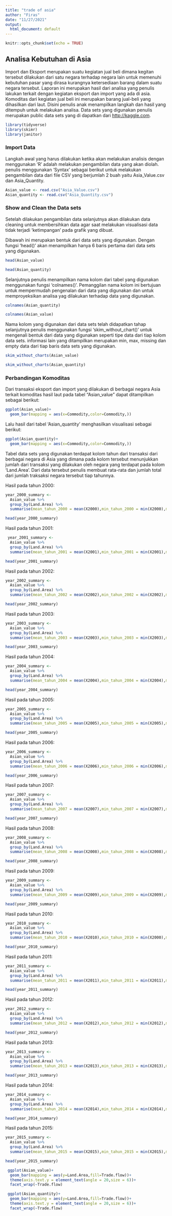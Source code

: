 ---
title: "trade of asia"
author: "Firas"
date: "11/27/2021"
output:
  html_document: default
---

```{r setup, include=FALSE}
knitr::opts_chunk$set(echo = TRUE)
```

## Analisa Kebutuhan di Asia

  Import dan Eksport merupakan suatu kegiatan jual beli dimana kegitan tersebut dilakukan dari satu negara terhadap negara lain untuk memenuhi kebutuhan pasar yang dirasa kurangnya ketersediaan barang dalam suatu negara tersebut.
  Laporan ini merupakan hasil dari analisa yang penulis lakukan terkait dengan kegiatan eksport dan import yang ada di asia. Komoditas dari kegiatan jual beli ini merupakan barang jual-beli yang dihasilkan dari laut. Disini penulis anak menampilkan langkah dan hasil yang ditempuh untuk melakukan analisa. Data sets yang digunakan penulis merupakan public data sets yang di dapatkan dari <http://kaggle.com>. 


```{r include=FALSE}
library(tidyverse)
library(skimr)
library(janitor)
```


### Import Data

Langkah awal yang harus dilakukan ketika akan melakukan analisis dengan menggunakan 'R' adalah melakukan pengambilan data yang akan diolah. penulis menggunakan 'Syntax' sebagai berikut untuk melakukan pengambilan data dari file CSV yang berjumlah 2 buah yaitu Asia_Value.csv dan Asia_Quantity.


```{r}
Asian_value <- read.csv("Asia_Value.csv")
Asian_quantity <- read.csv("Asia_Quantity.csv")
```


### Show and Clean the Data sets

Setelah dilakukan pengambilan data selanjutnya akan dilakukan data cleaning untuk membersihkan data agar saat melakukan visualisasi data tidak terjadi 'ketimpangan' pada grafik yang dibuat.

Dibawah ini merupakan bentuk dari data sets yang digunakan. Dengan fungsi 'head()' akan menampilkan hanya 6 baris pertama dari data sets yang digunakan.


```{r}
head(Asian_value)
```
```{r}
head(Asian_quantity)
```



Selanjutnya penulis menampilkan nama kolom dari tabel yang digunakan menggunakan fungsi 'colnames()'. Pemanggilan nama kolom ini bertujuan untuk mempermudah pengenalan dari data yang digunakan dan untuk memproyeksikan analisa yag dilakukan terhadap data yang digunakan.



```{r}
colnames(Asian_quantity)
```

```{r}
colnames(Asian_value)
```


Nama kolom yang digunakan dari data sets telah didapatkan tahap selanjutnya penulis menggunakan fungsi 'skim_without_chart()' untuk mengenali bentuk dari data yang digunakan seperti tipe data dari tiap kolom data sets. informasi lain yang ditampilkan merupakan min, max, missing dan empty data dari tiap baris data sets yang digunakan.


```{r}
skim_without_charts(Asian_value)
```
```{r}
skim_without_charts(Asian_quantity)
```
### Perbandingan Komoditas

  Dari transaksi eksport dan import yang dilakukan di berbagai negara Asia terkait komoditas hasil laut pada tabel "Asian_value" dapat ditampilkan sebagai berikut:
  
```{r}
ggplot(Asian_value)+
  geom_bar(mapping = aes(x=Commodity,color=Commodity,))
```



Lalu hasil dari tabel 'Asian_quantity' menghasilkan visualisasi sebagai berikut:


```{r}
ggplot(Asian_quantity)+
  geom_bar(mapping = aes(x=Commodity,color=Commodity,))
```


Tabel data sets yang digunakan terdapat kolom tahun dari transaksi dari berbagai negara di Asia yang dimana pada kolom tersebut menunjukkan jumlah dari transaksi yang dilakukan oleh negara yang terdapat pada kolom 'Land.Area'. Dari data tersebut penulis membuat rata-rata dan jumlah total dari jumlah traksaksi negara tersebut tiap tahunnya.


Hasil pada tahun 2000:

```{r echo=FALSE}
year_2000_summary <-
  Asian_value %>% 
  group_by(Land.Area) %>% 
  summarise(mean_tahun_2000 = mean(X2000),min_tahun_2000 = min(X2000),max_tahun_2000 = max(X2000)) 

head(year_2000_summary)
```

Hasil pada tahun 2001:

```{r echo=FALSE}
 year_2001_summary <-
  Asian_value %>% 
  group_by(Land.Area) %>% 
  summarise(mean_tahun_2001 = mean(X2001),min_tahun_2001 = min(X2001),max_tahun_2001 = max(X2001)) 

head(year_2001_summary)
```

Hasil pada tahun 2002:

```{r echo=FALSE}
year_2002_summary <-
  Asian_value %>% 
  group_by(Land.Area) %>% 
  summarise(mean_tahun_2002 = mean(X2002),min_tahun_2002 = min(X2002),max_tahun_2002 = max(X2002)) 

head(year_2002_summary)
```

Hasil pada tahun 2003:

```{r echo=FALSE}
year_2003_summary <-
  Asian_value %>% 
  group_by(Land.Area) %>% 
  summarise(mean_tahun_2003 = mean(X2003),min_tahun_2003 = min(X2003),max_tahun_2003 = max(X2003)) 

head(year_2003_summary)
```

Hasil pada tahun 2004:

```{r echo=FALSE}
year_2004_summary <-
  Asian_value %>% 
  group_by(Land.Area) %>% 
  summarise(mean_tahun_2004 = mean(X2004),min_tahun_2004 = min(X2004),max_tahun_2004 = max(X2004)) 

head(year_2004_summary)
```

Hasil pada tahun 2005:

```{r echo=FALSE}
year_2005_summary <-
  Asian_value %>% 
  group_by(Land.Area) %>% 
  summarise(mean_tahun_2005 = mean(X2005),min_tahun_2005 = min(X2005),max_tahun_2005 = max(X2005)) 

head(year_2005_summary)
```

Hasil pada tahun 2006:

```{r echo=FALSE}
year_2006_summary <-
  Asian_value %>% 
  group_by(Land.Area) %>% 
  summarise(mean_tahun_2006 = mean(X2006),min_tahun_2006 = min(X2006),max_tahun_2006 = max(X2006)) 

head(year_2006_summary)
```

Hasil pada tahun 2007:

```{r echo=FALSE}
year_2007_summary <-
  Asian_value %>% 
  group_by(Land.Area) %>% 
  summarise(mean_tahun_2007 = mean(X2007),min_tahun_2007 = min(X2007),max_tahun_2007 = max(X2007)) 

head(year_2007_summary)
```

Hasil pada tahun 2008:

```{r echo=FALSE}
year_2008_summary <-
  Asian_value %>% 
  group_by(Land.Area) %>% 
  summarise(mean_tahun_2008 = mean(X2008),min_tahun_2008 = min(X2008),max_tahun_2008 = max(X2008)) 

head(year_2008_summary)
```

Hasil pada tahun 2009:

```{r echo=FALSE}
year_2009_summary <-
  Asian_value %>% 
  group_by(Land.Area) %>% 
  summarise(mean_tahun_2009 = mean(X2009),min_tahun_2009 = min(X2009),max_tahun_2009 = max(X2009)) 

head(year_2009_summary)
```

Hasil pada tahun 2010:

```{r echo=FALSE}
year_2010_summary <-
  Asian_value %>% 
  group_by(Land.Area) %>% 
  summarise(mean_tahun_2010 = mean(X2010),min_tahun_2010 = min(X2000),max_tahun_2000 = max(X2010)) 

head(year_2010_summary)
```

Hasil pada tahun 2011:

```{r echo=FALSE}
year_2011_summary <-
  Asian_value %>% 
  group_by(Land.Area) %>% 
  summarise(mean_tahun_2011 = mean(X2011),min_tahun_2011 = min(X2011),max_tahun_2011 = max(X2011)) 

head(year_2011_summary)
```

Hasil pada tahun 2012:

```{r echo=FALSE}
year_2012_summary <-
  Asian_value %>% 
  group_by(Land.Area) %>% 
  summarise(mean_tahun_2012 = mean(X2012),min_tahun_2012 = min(X2012),max_tahun_2012 = max(X2012)) 

head(year_2012_summary)
```

Hasil pada tahun 2013:

```{r echo=FALSE}
year_2013_summary <-
  Asian_value %>% 
  group_by(Land.Area) %>% 
  summarise(mean_tahun_2013 = mean(X2013),min_tahun_2013 = min(X2013),max_tahun_2013 = max(X2013)) 

head(year_2013_summary)
```

Hasil pada tahun 2014:

```{r echo=FALSE}
year_2014_summary <-
  Asian_value %>% 
  group_by(Land.Area) %>% 
  summarise(mean_tahun_2014 = mean(X2014),min_tahun_2014 = min(X2014),max_tahun_2014 = max(X2014)) 

head(year_2014_summary)
```

Hasil pada tahun 2015:

```{r echo=FALSE}
year_2015_summary <-
  Asian_value %>% 
  group_by(Land.Area) %>% 
  summarise(mean_tahun_2015 = mean(X2015),min_tahun_2015 = min(X2015),max_tahun_2015 = max(X2015)) 

head(year_2015_summary)
```


```{r,echo=FALSE,fig.dim=c(10,6.5)}
 ggplot(Asian_value)+
  geom_bar(mapping = aes(y=Land.Area,fill=Trade.flow))+
  theme(axis.text.y = element_text(angle = 20,size = 6))+
  facet_wrap(~Trade.flow)
```

```{r,echo=FALSE,fig.dim=c(10,6.5)}
 ggplot(Asian_quantity)+
  geom_bar(mapping = aes(y=Land.Area,fill=Trade.flow))+
  theme(axis.text.y = element_text(angle = 20,size = 6))+
  facet_wrap(~Trade.flow)
```


